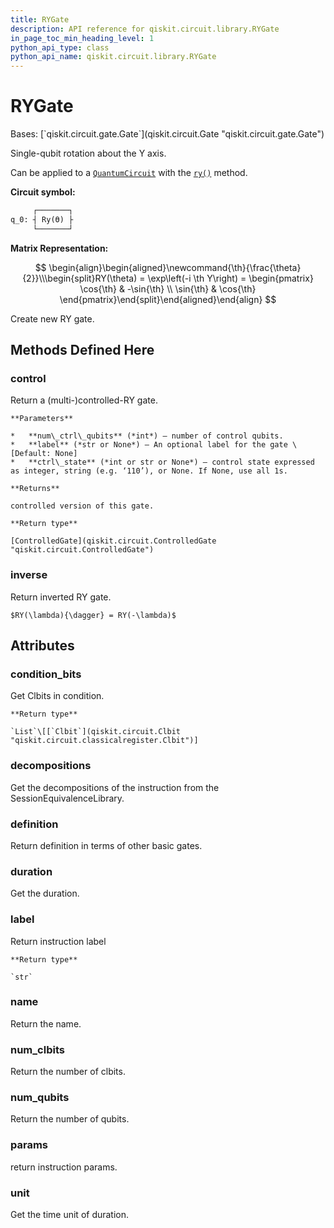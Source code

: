 ```yaml
---
title: RYGate
description: API reference for qiskit.circuit.library.RYGate
in_page_toc_min_heading_level: 1
python_api_type: class
python_api_name: qiskit.circuit.library.RYGate
---
```


# RYGate

<Class id="qiskit.circuit.library.RYGate" github="https://github.com/qiskit/qiskit/tree/stable/0.21/qiskit/circuit/library/standard_gates/ry.py" signature="RYGate(theta, label=None)">
  Bases: [`qiskit.circuit.gate.Gate`](qiskit.circuit.Gate "qiskit.circuit.gate.Gate")

  Single-qubit rotation about the Y axis.

  Can be applied to a [`QuantumCircuit`](qiskit.circuit.QuantumCircuit "qiskit.circuit.QuantumCircuit") with the [`ry()`](qiskit.circuit.QuantumCircuit#ry "qiskit.circuit.QuantumCircuit.ry") method.

  **Circuit symbol:**

  ```python
       ┌───────┐
  q_0: ┤ Ry(ϴ) ├
       └───────┘
  ```

  **Matrix Representation:**

  $$
   \begin{align}\begin{aligned}\newcommand{\th}{\frac{\theta}{2}}\\\begin{split}RY(\theta) = \exp\left(-i \th Y\right) =
      \begin{pmatrix}
          \cos{\th} & -\sin{\th} \\
          \sin{\th} & \cos{\th}
      \end{pmatrix}\end{split}\end{aligned}\end{align} 
  $$

  Create new RY gate.

  ## Methods Defined Here

  ### control

  <Function id="qiskit.circuit.library.RYGate.control" name="control" signature="RYGate.control(num_ctrl_qubits=1, label=None, ctrl_state=None)">
    Return a (multi-)controlled-RY gate.

    **Parameters**

    *   **num\_ctrl\_qubits** (*int*) – number of control qubits.
    *   **label** (*str or None*) – An optional label for the gate \[Default: None]
    *   **ctrl\_state** (*int or str or None*) – control state expressed as integer, string (e.g. ‘110’), or None. If None, use all 1s.

    **Returns**

    controlled version of this gate.

    **Return type**

    [ControlledGate](qiskit.circuit.ControlledGate "qiskit.circuit.ControlledGate")
  </Function>

  ### inverse

  <Function id="qiskit.circuit.library.RYGate.inverse" name="inverse" signature="RYGate.inverse()">
    Return inverted RY gate.

    $RY(\lambda){\dagger} = RY(-\lambda)$
  </Function>

  ## Attributes

  ### condition\_bits

  <Attribute id="qiskit.circuit.library.RYGate.condition_bits" name="condition_bits">
    Get Clbits in condition.

    **Return type**

    `List`\[[`Clbit`](qiskit.circuit.Clbit "qiskit.circuit.classicalregister.Clbit")]
  </Attribute>

  ### decompositions

  <Attribute id="qiskit.circuit.library.RYGate.decompositions" name="decompositions">
    Get the decompositions of the instruction from the SessionEquivalenceLibrary.
  </Attribute>

  ### definition

  <Attribute id="qiskit.circuit.library.RYGate.definition" name="definition">
    Return definition in terms of other basic gates.
  </Attribute>

  ### duration

  <Attribute id="qiskit.circuit.library.RYGate.duration" name="duration">
    Get the duration.
  </Attribute>

  ### label

  <Attribute id="qiskit.circuit.library.RYGate.label" name="label">
    Return instruction label

    **Return type**

    `str`
  </Attribute>

  ### name

  <Attribute id="qiskit.circuit.library.RYGate.name" name="name">
    Return the name.
  </Attribute>

  ### num\_clbits

  <Attribute id="qiskit.circuit.library.RYGate.num_clbits" name="num_clbits">
    Return the number of clbits.
  </Attribute>

  ### num\_qubits

  <Attribute id="qiskit.circuit.library.RYGate.num_qubits" name="num_qubits">
    Return the number of qubits.
  </Attribute>

  ### params

  <Attribute id="qiskit.circuit.library.RYGate.params" name="params">
    return instruction params.
  </Attribute>

  ### unit

  <Attribute id="qiskit.circuit.library.RYGate.unit" name="unit">
    Get the time unit of duration.
  </Attribute>
</Class>

